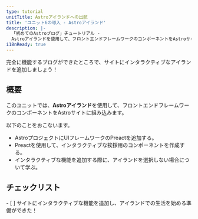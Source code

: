```yaml
---
type: tutorial
unitTitle: Astroアイランドへの出航
title: 'ユニット6の導入 - Astroアイランド'
description: |-
  「初めてのAstroブログ」チュートリアル -
  Astroアイランドを使用して、フロントエンドフレームワークのコンポーネントをAstroサイトに組み込む
i18nReady: true
---
```



完全に機能するブログができたところで、サイトにインタラクティブなアイランドを追加しましょう！

## 概要

このユニットでは、**Astroアイランド**を使用して、フロントエンドフレームワークのコンポーネントをAstroサイトに組み込みます。

以下のことをおこないます。
- AstroプロジェクトにUIフレームワークのPreactを追加する。
- Preactを使用して、インタラクティブな挨拶用のコンポーネントを作成する。
- インタラクティブな機能を追加する際に、アイランドを選択しない場合について学ぶ。


<Box icon="check-list">

## チェックリスト

<Checklist key="interactivity">
- [ ] サイトにインタラクティブな機能を追加し、アイランドでの生活を始める準備ができた！
</Checklist>
</Box>
